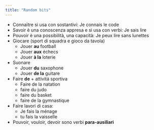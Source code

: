 ```yaml
---
title: "Random bits"
---
```


-   Connaïtre si usa con sostantivi: Je connais le code
-   Savoir è una conoscenza appresa e si usa con verbi: Je sais lire
-   Pouvoir è una possibilità, una capacità: Je peux lire sans lunettes
-   Giocare (sport di squadra e gioco da tavola)
    -   Jouer **au** football
    -   Jouer **aux** échecs
    -   Jouer **à la** loterie
-   Suonare
    -   Jouer **du** saxophone
    -   Jouer **de la** guitare
- Faire **de** + attivitá sportiva
  - Faire de la natation
  - faire du judo
  - faire du basket
  - faire de la gymnastique
- Faire lavori di casa:
  - Je fais la ménage
  - tu fais la vaisselle
- Pouvoir, vouloir, devoir sono verbi **para-ausiliari**
